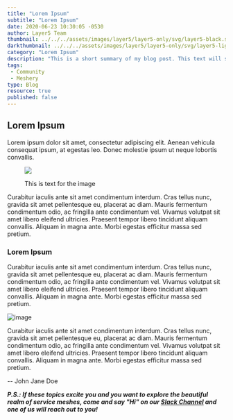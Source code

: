 ---
title: "Lorem Ipsum"
subtitle: "Lorem Ipsum"
date: 2020-06-23 10:30:05 -0530
author: Layer5 Team
thumbnail: ../../../assets/images/layer5/layer5-only/svg/layer5-black.svg
darkthumbnail: ../../../assets/images/layer5/layer5-only/svg/layer5-light-bg.svg
category: "Lorem Ipsum"
description: "This is a short summary of my blog post. This text will show in the blog's list view and in community newsletters."
tags:
 - Community
 - Meshery
type: Blog
resource: true
published: false
---



<BlogWrapper>

## Lorem Ipsum

Lorem ipsum dolor sit amet, consectetur adipiscing elit. Aenean vehicula consequat ipsum, at egestas leo. Donec molestie ipsum ut neque lobortis convallis.

<figure className="imgWithCaption fig-right">
    <img src={image} />
    <figcaption>
    <p>This is text for the image</p>
    </figcaption>
 </figure>
 
Curabitur iaculis ante sit amet condimentum interdum. Cras tellus nunc, gravida sit amet pellentesque eu, placerat ac diam. Mauris fermentum condimentum odio, ac fringilla ante condimentum vel. Vivamus volutpat sit amet libero eleifend ultricies. Praesent tempor libero tincidunt aliquam convallis. Aliquam in magna ante. Morbi egestas efficitur massa sed pretium.

### Lorem Ipsum

Curabitur iaculis ante sit amet condimentum interdum. Cras tellus nunc, gravida sit amet pellentesque eu, placerat ac diam. Mauris fermentum condimentum odio, ac fringilla ante condimentum vel. Vivamus volutpat sit amet libero eleifend ultricies. Praesent tempor libero tincidunt aliquam convallis. Aliquam in magna ante. Morbi egestas efficitur massa sed pretium.

<img src={image} className="image-left-no-shadow" alt="image" />

Curabitur iaculis ante sit amet condimentum interdum. Cras tellus nunc, gravida sit amet pellentesque eu, placerat ac diam. Mauris fermentum condimentum odio, ac fringilla ante condimentum vel. Vivamus volutpat sit amet libero eleifend ultricies. Praesent tempor libero tincidunt aliquam convallis. Aliquam in magna ante. Morbi egestas efficitur massa sed pretium.

\-- <Link to="/community/members/john-jane-doe">John Jane Doe</Link>

_**P.S.: If these topics excite you and you want to explore the beautiful realm of service meshes, come and say "Hi" on our [Slack Channel](http://slack.layer5.io) and one of us will reach out to you!**_

</BlogWrapper>
